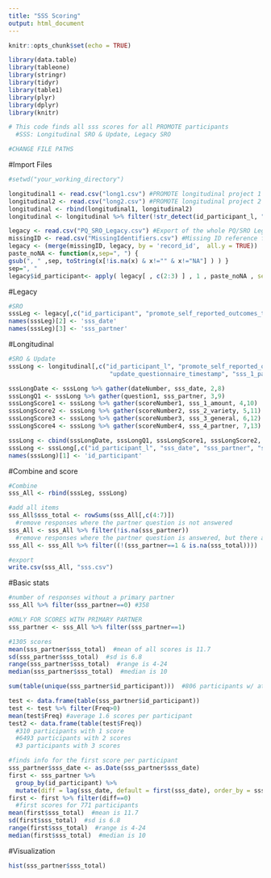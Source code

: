 ```yaml
---
title: "SSS Scoring"
output: html_document
---
```


```r
knitr::opts_chunk$set(echo = TRUE)
```
```r
library(data.table)
library(tableone)
library(stringr)
library(tidyr)
library(table1)
library(plyr)
library(dplyr)
library(knitr)

# This code finds all sss scores for all PROMOTE participants
  #SSS: Longitudinal SRO & Update, Legacy SRO

#CHANGE FILE PATHS

```

#Import Files
```r
#setwd("your_working_directory")

longitudinal1 <- read.csv("long1.csv") #PROMOTE longitudinal project 1
longitudinal2 <- read.csv("long2.csv") #PROMOTE longitudinal project 2
longitudinal <- rbind(longitudinal1, longitudinal2)
longitudinal <- longitudinal %>% filter(!str_detect(id_participant_l, "_x"))

legacy <- read.csv("PQ_SRO_Legacy.csv") #Export of the whole PQ/SRO Legacy project
missingID <- read.csv("MissingIdentifiers.csv") #Missing ID reference file
legacy <- (merge(missingID, legacy, by = 'record_id',  all.y = TRUE))
paste_noNA <- function(x,sep=", ") {
gsub(", " ,sep, toString(x[!is.na(x) & x!="" & x!="NA"] ) ) }
sep=", "
legacy$id_participant<- apply( legacy[ , c(2:3) ] , 1 , paste_noNA , sep=sep)


```

#Legacy
```r
#SRO
sssLeg <- legacy[,c("id_participant", "promote_self_reported_outcomes_timestamp", "sss_1_partner", "sss_2_amount", "sss_3_variety", "sss_4_general", "sss_5_partner")]
names(sssLeg)[2] <- 'sss_date'
names(sssLeg)[3] <- 'sss_partner'

```

#Longitudinal
```r
#SRO & Update
sssLong <- longitudinal[,c("id_participant_l", "promote_self_reported_outcomes_timestamp", "sss_1_partner", "sss_2_amount", "sss_3_variety", "sss_4_general", "sss_5_partner",
                            "update_questionnaire_timestamp", "sss_1_partner", "sss_2_amount_0c0ed8", "sss_3_variety_ed8c0a", "sss_4_general_064719", "sss_5_partner_6707c1")]

sssLongDate <- sssLong %>% gather(dateNumber, sss_date, 2,8)
sssLongQ1 <- sssLong %>% gather(question1, sss_partner, 3,9)
sssLongScore1 <- sssLong %>% gather(scoreNumber1, sss_1_amount, 4,10)
sssLongScore2 <- sssLong %>% gather(scoreNumber2, sss_2_variety, 5,11)
sssLongScore3 <- sssLong %>% gather(scoreNumber3, sss_3_general, 6,12)
sssLongScore4 <- sssLong %>% gather(scoreNumber4, sss_4_partner, 7,13)

sssLong <- cbind(sssLongDate, sssLongQ1, sssLongScore1, sssLongScore2, sssLongScore3, sssLongScore4)
sssLong <- sssLong[,c("id_participant_l", "sss_date", "sss_partner", "sss_2_amount", "sss_3_variety", "sss_4_general", "sss_5_partner")]
names(sssLong)[1] <- 'id_participant'

```

#Combine and score
```r
#Combine
sss_All <- rbind(sssLeg, sssLong)

#add all items
sss_All$sss_total <- rowSums(sss_All[,c(4:7)])
  #remove responses where the partner question is not answered
sss_All <- sss_All %>% filter(!is.na(sss_partner))
  #remove responses where the partner question is answered, but there are NAs in the responses
sss_All <- sss_All %>% filter((!(sss_partner==1 & is.na(sss_total))))

#export
write.csv(sss_All, "sss.csv")

```

#Basic stats
```r
#number of responses without a primary partner
sss_All %>% filter(sss_partner==0) #358

#ONLY FOR SCORES WITH PRIMARY PARTNER
sss_partner <- sss_All %>% filter(sss_partner==1)

#1305 scores
mean(sss_partner$sss_total)  #mean of all scores is 11.7
sd(sss_partner$sss_total)  #sd is 6.8
range(sss_partner$sss_total)  #range is 4-24
median(sss_partner$sss_total)  #median is 10

sum(table(unique(sss_partner$id_participant)))  #806 participants w/ at least 1 score

test <- data.frame(table(sss_partner$id_participant))
test <- test %>% filter(Freq>0)
mean(test$Freq) #average 1.6 scores per participant
test2 <- data.frame(table(test$Freq))
  #310 participants with 1 score
  #6493 participants with 2 scores
  #3 participants with 3 scores

#finds info for the first score per participant
sss_partner$sss_date <- as.Date(sss_partner$sss_date)
first <- sss_partner %>%
  group_by(id_participant) %>%
  mutate(diff = lag(sss_date, default = first(sss_date), order_by = sss_date) - sss_date)
first <- first %>% filter(diff==0)
  #first scores for 771 participants
mean(first$sss_total)  #mean is 11.7
sd(first$sss_total)  #sd is 6.8
range(first$sss_total)  #range is 4-24
median(first$sss_total)  #median is 10

```

#Visualization
```r
hist(sss_partner$sss_total)

```


